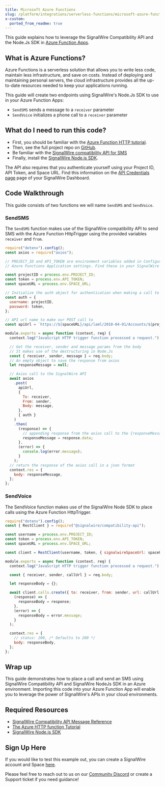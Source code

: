 ```yaml
---
title: Microsoft Azure Functions
slug: /platform/integrations/serverless-functions/microsoft-azure-functions
x-custom:
  ported_from_readme: true
---
```


This guide explains how to leverage the SignalWire Compatibility API and the Node.Js SDK in [Azure Function Apps](https://docs.microsoft.com/en-us/azure/azure-functions/functions-overview).

## What is Azure Functions?

Azure Functions is a serverless solution that allows you to write less code, maintain less infrastructure, and save on costs. Instead of deploying and maintaining personal servers, the cloud infrastructure provides all the up-to-date resources needed to keep your applications running.

This guide will create two endpoints using SignalWire's Node.Js SDK to use in your Azure Function Apps:

- `SendSMS` sends a message to a `receiver` parameter
- `SendVoice` initializes a phone call to a `receiver` parameter

## What do I need to run this code?

- First, you should be familiar with the [Azure Function HTTP tutorial](https://docs.microsoft.com/en-us/azure/azure-functions/create-first-function-vs-code-node).
- Then, see the full project repo on [GitHub](https://github.com/signalwire/guides/tree/main/Integrations/SignalWire%20API%20on%20Azure%20Function%20-%20NodeJS).
- Be familiar with the [SignalWire compatibility API for SMS](/rest/compatibility-api/endpoints/create-message)
- Finally, install the [SignalWire Node.js SDK](https://www.npmjs.com/package/@signalwire/compatibility-api).

The API also requires that you authenticate yourself using your Project ID, API Token, and Space URL.
Find this information on the
[API Credentials page](https://my.signalwire.com?page=credentials)
page of your SignalWire Dashboard.

## Code Walkthrough

This guide consists of two functions we will name `SendSMS` and `SendVoice`.

### SendSMS

The `SendSMS` function makes use of the SignalWire compatibility API to send SMS with the Azure Function HttpTrigger using the provided variables `receiver` and `from`.

```javascript
require("dotenv").config();
const axios = require("axios");

// PROJECT_ID and API_TOKEN are environment variables added in Configuration found in
// Azure Functions Application settings. Find these in your SignalWire Space

const projectID = process.env.PROJECT_ID;
const token = process.env.API_TOKEN;
const spaceURL = process.env.SPACE_URL;

// Initialize the auth object for authentication when making a call to SignalWire API
const auth = {
  username: projectID,
  password: token,
};

// API url name to make our POST call to
const apiUrl = `https://${spaceURL}/api/laml/2010-04-01/Accounts/${projectID}/Messages`;

module.exports = async function (context, req) {
  context.log("JavaScript HTTP trigger function processed a request.");

  // Get the receiver, sender and message params from the body
  // It makes use of the destructuring in Node.Js
  const { receiver, sender, message } = req.body;
  // An empty object to save the response from axios
  let responseMessage = null;

  // Axios call to the SignalWire API
  await axios
    .post(
      apiUrl,
      {
        To: receiver,
        From: sender,
        Body: message,
      },
      { auth }
    )
    .then(
      (response) => {
        // appending response from the axios call to the {responseMessage} object
        responseMessage = response.data;
      },
      (error) => {
        console.log(error.message);
      }
    );
  // return the response of the axios call in a json format
  context.res = {
    body: responseMessage,
  };
};
```

### SendVoice

The SendVoice function makes use of the SignalWire Node SDK to place calls using the Azure Function HttpTrigger.

```javascript
require("dotenv").config();
const { RestClient } = require("@signalwire/compatibility-api");

const username = process.env.PROJECT_ID;
const token = process.env.API_TOKEN;
const spaceURL = process.env.SPACE_URL;

const client = RestClient(username, token, { signalwireSpaceUrl: spaceURL });

module.exports = async function (context, req) {
  context.log("JavaScript HTTP trigger function processed a request.");

  const { receiver, sender, callUrl } = req.body;

  let responseBody = {};

  await client.calls.create({ to: receiver, from: sender, url: callUrl }).then(
    (response) => {
      responseBody = response;
    },
    (error) => {
      responseBody = error.message;
    }
  );

  context.res = {
    // status: 200, /* Defaults to 200 */
    body: responseBody,
  };
};
```

## Wrap up

This guide demonstrates how to place a call and send an SMS using SignalWire Compatibility API and SignalWire NodeJs SDK in an Azure environment. Importing this code into your Azure Function App will enable you to leverage the power of SignalWire's APIs in your cloud environments.

## Required Resources

- [SignalWire Compatibility API Message Reference](/rest/compatibility-api/endpoints/create-message)
- [The Azure HTTP function Tutorial](https://docs.microsoft.com/en-us/azure/azure-functions/create-first-function-vs-code-node)
- [SignalWire Node.js SDK](https://www.npmjs.com/package/@signalwire/compatibility-api)

## Sign Up Here

If you would like to test this example out, you can create a SignalWire account and Space [here](https://m.signalwire.com/signups/new?s=1).

Please feel free to reach out to us on our [Community Discord](https://discord.com/invite/F2WNYTNjuF) or create a Support ticket if you need guidance!
